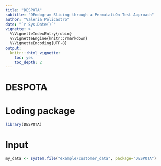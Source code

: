 ---
title: "DESPOTA"
subtitle: "DEndogram Slicing through a PermutatiOn Test Approach"
author: "Valeria Policastro"
date: "`r Sys.Date()`"
vignette: >
  %\VignetteIndexEntry{robin}
  %\VignetteEngine{knitr::rmarkdown}
  %\VignetteEncoding{UTF-8}
output:
  knitr:::html_vignette:
    toc: yes
    toc_depth: 2
---


# DESPOTA

# Loding package
```{r}
library(DESPOTA)
```

# Input 

```{r}
my_data <- system.file("example/customer_data", package="DESPOTA")

```
